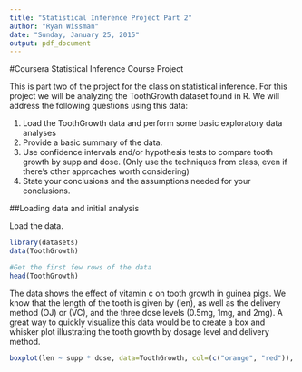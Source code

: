 ```yaml
---
title: "Statistical Inference Project Part 2"
author: "Ryan Wissman"
date: "Sunday, January 25, 2015"
output: pdf_document
---
```


#Coursera Statistical Inference Course Project

This is part two of the project for the class on statistical inference. For this project we will be analyzing the ToothGrowth dataset found in R. We will address the following questions using this data:

1) Load the ToothGrowth data and perform some basic exploratory data analyses 
2) Provide a basic summary of the data.
3) Use confidence intervals and/or hypothesis tests to compare tooth growth by supp and dose. (Only use the techniques from class, even if there's other approaches worth considering)
4) State your conclusions and the assumptions needed for your conclusions. 

##Loading data and initial analysis

Load the data.

```r
library(datasets)
data(ToothGrowth)

#Get the first few rows of the data
head(ToothGrowth)
```

The data shows the effect of vitamin c on tooth growth in guinea pigs. We know that the length of the tooth is given by (len), as well as the delivery method (OJ) or (VC), and the three dose levels (0.5mg, 1mg, and 2mg). A great way to quickly visualize this data would be to create a box and whisker plot illustrating the tooth growth by dosage level and delivery method.

```r
boxplot(len ~ supp * dose, data=ToothGrowth, col=(c("orange", "red")), ylab="Length of Tooth", xlab="Delivery Method and Dosage", main="Tooth Growth Data")
```


